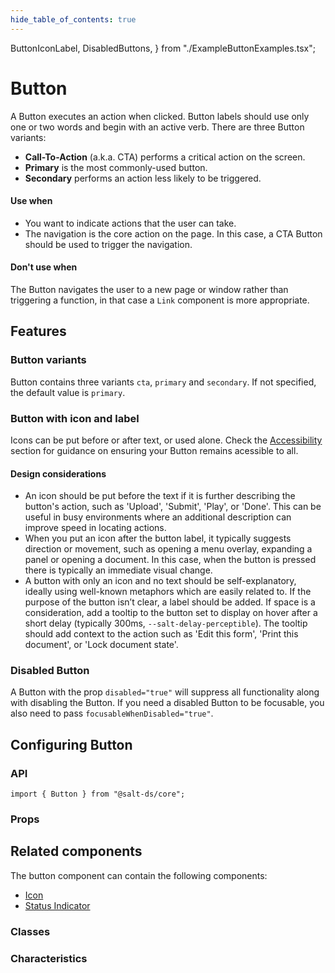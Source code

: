 ```yaml
---
hide_table_of_contents: true
---
```



  ButtonIconLabel,
  DisabledButtons,
} from "./ExampleButtonExamples.tsx";

# Button

<Content>

A Button executes an action when clicked. Button labels should use only one or two words and begin with an active verb. There are three Button variants:

- **Call-To-Action** (a.k.a. CTA) performs a critical action on the screen.
- **Primary** is the most commonly-used button.
- **Secondary** performs an action less likely to be triggered.

#### Use when

- You want to indicate actions that the user can take.
- The navigation is the core action on the page. In this case, a CTA Button should be used to trigger the navigation.

#### Don't use when

The Button navigates the user to a new page or window rather than triggering a function, in that case a `Link` component is more appropriate.

## Features

### Button variants

Button contains three variants `cta`, `primary` and `secondary`. If not specified, the default value is `primary`.

<ButtonVariants />

### Button with icon and label

Icons can be put before or after text, or used alone. Check the [Accessibility](#Accessibility) section for guidance on ensuring your Button remains acessible to all.

#### Design considerations

- An icon should be put before the text if it is further describing the button's action, such as 'Upload', 'Submit', 'Play', or 'Done'. This can be useful in busy environments where an additional description can improve speed in locating actions.
- When you put an icon after the button label, it typically suggests direction or movement, such as opening a menu overlay, expanding a panel or opening a document. In this case, when the button is pressed there is typically an immediate visual change.
- A button with only an icon and no text should be self-explanatory, ideally using well-known metaphors which are easily related to. If the purpose of the button isn’t clear, a label should be added. If space is a consideration, add a tooltip to the button set to display on hover after a short delay (typically 300ms, `--salt-delay-perceptible`). The tooltip should add context to the action such as 'Edit this form', 'Print this document', or 'Lock document state'.

<ButtonIconLabel />

### Disabled Button

A Button with the prop `disabled="true"` will suppress all functionality along with disabling the Button. If you need a disabled Button to be focusable, you also need to pass `focusableWhenDisabled="true"`.

<DisabledButtons />

## Configuring Button

### API

```
import { Button } from "@salt-ds/core";
```

### Props

<PropTable name="Button" />

## Related components

The button component can contain the following components:

- [Icon](?path=/docs/documentation-icons-icon--page)
- [Status Indicator](?path=/docs/documentation-core-status-indicator--page)

### Classes

<ClassTable name="Button" />

### Characteristics

<CharacteristicsTable name="Button" />

</Content>
